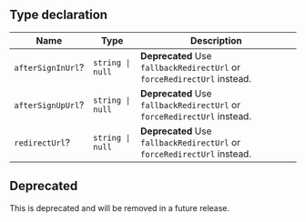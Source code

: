 ## Type declaration

| Name                                          | Type                        | Description                                                             |
| --------------------------------------------- | --------------------------- | ----------------------------------------------------------------------- |
| <a id="aftersigninurl"></a> `afterSignInUrl`? | <code>string \| null</code> | **Deprecated** Use `fallbackRedirectUrl` or `forceRedirectUrl` instead. |
| <a id="aftersignupurl"></a> `afterSignUpUrl`? | <code>string \| null</code> | **Deprecated** Use `fallbackRedirectUrl` or `forceRedirectUrl` instead. |
| <a id="redirecturl"></a> `redirectUrl`?       | <code>string \| null</code> | **Deprecated** Use `fallbackRedirectUrl` or `forceRedirectUrl` instead. |

## Deprecated

This is deprecated and will be removed in a future release.
